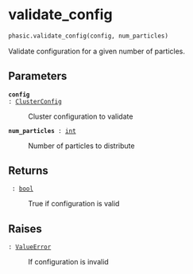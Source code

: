# validate_config { #phasic.validate_config }

```python
phasic.validate_config(config, num_particles)
```

Validate configuration for a given number of particles.

## Parameters {.doc-section .doc-section-parameters}

<code>[**config**]{.parameter-name} [:]{.parameter-annotation-sep} [[ClusterConfig](`phasic.cluster_configs.ClusterConfig`)]{.parameter-annotation}</code>

:   Cluster configuration to validate

<code>[**num_particles**]{.parameter-name} [:]{.parameter-annotation-sep} [[int](`int`)]{.parameter-annotation}</code>

:   Number of particles to distribute

## Returns {.doc-section .doc-section-returns}

<code>[]{.parameter-name} [:]{.parameter-annotation-sep} [[bool](`bool`)]{.parameter-annotation}</code>

:   True if configuration is valid

## Raises {.doc-section .doc-section-raises}

<code>[:]{.parameter-annotation-sep} [[ValueError](`ValueError`)]{.parameter-annotation}</code>

:   If configuration is invalid